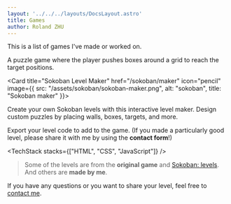 ```yaml
---
layout: '../../../layouts/DocsLayout.astro'
title: Games
author: Roland ZHU
---
```


This is a list of games I've made or worked on.

<CardGrid>
  <Card title="Sokoban" href="/sokoban" icon="puzzle" image={{ src: "/assets/sokoban/sokoban-game.png", alt: "sokoban", title: "Sokoban game" }}>
    <p>
      A puzzle game where the player pushes boxes around a grid to
      reach the target positions.
    </p>
    <TechStack stacks={["HTML", "CSS", "JavaScript"]} />
  </Card>

  <Card title="Sokoban Level Maker" href="/sokoban/maker" icon="pencil" image={{ src: "/assets/sokoban/sokoban-maker.png", alt: "sokoban", title: "Sokoban maker" }}>
    <p>
      Create your own Sokoban levels with this interactive level maker.
      Design custom puzzles by placing walls, boxes, targets, and more.
    </p>
    <p>
      Export your level code to add to the game. (If you made a particularly good level, please share it with me by using the <strong>contact form</strong>!)
    </p>
    <TechStack stacks={["HTML", "CSS", "JavaScript"]} />
  </Card>
</CardGrid>

> Some of the levels are from the **original game** and [Sokoban: levels](https://borgar.net/programs/sokoban/#Intro).
> And others are **made by me**.

If you have any questions or you want to share your level, feel free to [contact me](/contact).